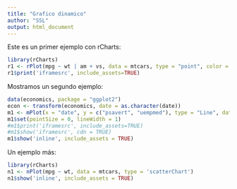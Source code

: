 ```yaml
---
title: "Grafico dinamico"
author: "SSL"
output: html_document
---
```


Este es un primer ejemplo con rCharts:

```r
library(rCharts)
r1 <- rPlot(mpg ~ wt | am + vs, data = mtcars, type = "point", color = "gear")
r1$print('iframesrc', include_assets=TRUE)
```

Mostramos un segundo ejemplo:

```r
data(economics, package = "ggplot2")
econ <- transform(economics, date = as.character(date))
m1 <- mPlot(x = "date", y = c("psavert", "uempmed"), type = "Line", data = econ)
m1$set(pointSize = 0, lineWidth = 1)
#m1$print('iframesrc', include_assets=TRUE)
#m1$show('iframesrc', cdn = TRUE)
m1$show('inline', include_assets = TRUE)
```

Un ejemplo más:

```r
library(rCharts)
n1 <- nPlot(mpg ~ wt, data = mtcars, type = 'scatterChart')
n1$show('inline', include_assets = TRUE)
```